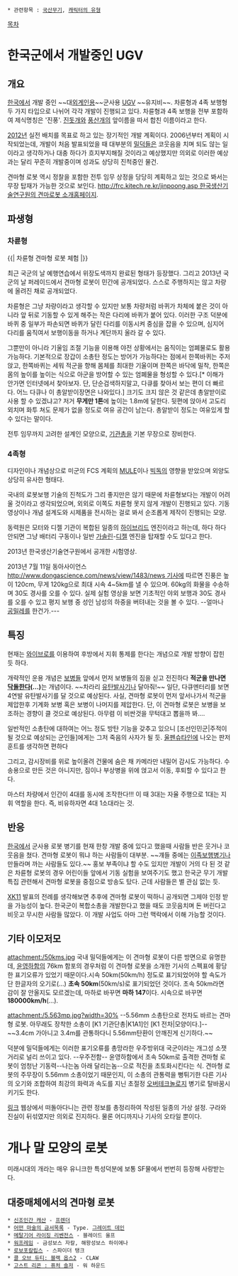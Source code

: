  * 관련항목 : [[국산무기]], [[캐릭터의 유형]]

[[목차]]

= 한국군에서 개발중인 UGV =
== 개요 ==
[[한국]]에서 개발 중인 ~~대[[외계인]]용~~군사용 [[UGV]] ~~유지비~~. 차륜형과 4족 보행형 두 가지 타입으로 나뉘어 각각 개발이 진행되고 있다. 차륜형과 4족 보행을 전부 포함하여 제식명칭은 '진풍'. [[진돗개]]와 [[풍산개]]의 앞이름을 따서 합친 이름이라고 한다.

[[2012년]] 실전 배치를 목표로 하고 있는 장기적인 개발 계획이다. 2006년부터 계획이 시작되었는데, 개발이 처음 발표되었을 때 대부분의 [[밀덕]]들은 코웃음을 치며 되도 않는 일이라고 생각하거나 대충 하다가 흐지부지해질 것이라고 예상했지만 의외로 이러한 예상과는 달리 꾸준히 개발중이며 성과도 상당히 진척중인 물건.

견마형 로봇 역시 정찰을 포함한 전투 임무 상정을 당당히 계획하고 있는 것으로 봐서는 무장 탑재가 가능한 것으로 보인다. [[http://frc.kitech.re.kr/jinpoong.asp 한국생산기술연구원의 견마로봇 소개]]홈페이지.

== 파생형 ==
=== 차륜형 ===
{{{#!html
<iframe title='재희, 온주완과 함께한 견마로봇 체험 현장!!' width='640px' height='360px' src='http://videofarm.daum.net/controller/video/viewer/Video.html?vid=2xkwQYnx4gM$&play_loc=undefined' frameborder='0' scrolling='no' ></iframe>}}}
{{| 차륜형 견마형 로봇 체험 |}}

최근 국군의 날 예행연습에서 위장도색까지 완료된 형태가 등장했다. 그리고 2013년 국군의 날 퍼레이드에서 견마형 로봇이 민간에 공개되었다. 스스로 주행하지는 않고 차량에 올려진 채로 공개되었다.

차륜형은 그냥 차량이라고 생각할 수 있지만 보통 차량처럼 바퀴가 차체에 붙은 것이 아니라 앞 뒤로 기동할 수 있게 해주는 작은 다리에 바퀴가 붙어 있다. 이러한 구조 덕분에 바퀴 중 일부가 파손되면 바퀴가 달린 다리를 이동시켜 중심을 잡을 수 있으며, 심지어 다리를 움직여서 보행이동을 하거나 계단까지 올라 갈 수 있다.

그뿐만이 아니라 기울임 조절 기능을 이용해 야전 상황에서는 움직이는 엄폐물로도 활용 가능하다. 기본적으로 장갑이 소총탄 정도는 방어가 가능하다는 점에서 한쪽바퀴는 주저앉고, 한쪽바퀴는 세워 적군을 향해 몸체를 최대한 기울이며 한쪽은 바닥에 밀착, 한쪽은 몸의 높이를 높이는 식으로 아군을 방어할 수 있는 엄폐물을 형성할 수 있다.[* 이해가 안가면 인터넷에서 찾아보자. 단, 단순검색하지말고, 다큐를 찾아서 보는 편이 더 빠르다. 어느 다큐나 이 총알받이장면은 나와있다.] 크기도 크지 않은 것 같은데 총알받이로 사용 할 수 있겠냐고? 저거 '''무게만 1톤'''에 높이는 1.8m에 달한다. 뒷편에 앉아서 고도리 외치며 화투 쳐도 문제가 없을 정도로 여유 공간이 남는다. 총알받이 정도는 여유있게 할 수 있다는 말이다.

전투 임무까지 고려한 설계인 모양으로, [[기관총]]을 기본 무장으로 장비한다. 

=== 4족형 ===
디자인이나 개념상으로 미군의 FCS 계획의 [http://asset0.cbsistatic.com/cnwk.1d/i/bto/20080416/FCS_Mule_2_540x303.jpg MULE]이나 [[빅독]]의 영향을 받았으며 외양도 상당히 유사한 형태다.

국내의 로봇보행 기술의 진척도가 그리 좋지만은 않기 때문에 차륜형보다는 개발이 어려울 것이라고 생각되었으며, 외외로 이쪽도 차륜형 못지 않게 개발이 진행되고 있다. 기동 영상이나 개념 설계도와 시제품을 전시하는 걸로 봐서 순조롭게 제작이 진행되는 모양.

동력원은 모터와 디젤 기관이 복합된 일종의 [[하이브리드]] 엔진이라고 하는데, 하다 하다 안되면 그냥 배터리 구동이나 일반 [[가솔린]]-[[디젤]] 엔진을 탑재할 수도 있다고 한다.

{{{#!html
<object classid="clsid:d27cdb6e-ae6d-11cf-96b8-444553540000" codebase="http://fpdownload.macromedia.com/pub/shockwave/cabs/flash/swflash.cab#version=9,0,18,0" width="670" height="430" id="wisePlay9_Full" align="middle"><param name="allowScriptAccess" value="always"/><param name="allowFullScreen" value="true"/><param name="movie" value="http://www.dongascience.com/dsucc/include/wisePlay9_Full.swf?uid=28&type=php&play=&userid=" /><param name="quality" value="high" /><param name="bgcolor" value="#000000" /><embed src="http://www.dongascience.com/dsucc/include/wisePlay9_Full.swf?uid=28&type=php&play=&userid=" quality="high" bgcolor="#000000" width="670" height="430" name="wisePlay9_Full" align="middle" allowScriptAccess="always" allowFullScreen="true" type="application/x-shockwave-flash" pluginspage="http://www.macromedia.com/go/getflashplayer" /></object>
}}}
2013년 한국생산기술연구원에서 공개한 시험영상.

2013년 7월 11일 동아사이언스 [[http://www.dongascience.com/news/view/1483/news 기사]]에 따르면 진풍은 높이 120cm, 무게 120kg으로 최대 시속 4~5km를 낼 수 있으며. 60kg의 화물을 수송하며 30도 경사를 오를 수 있다. 실제 실험 영상을 보면 기초적인 야외 보행과 30도 경사를 오를 수 있고 평지 보행 중 성인 남성의 하중을 버텨내는 것을 볼 수 있다. --얼마나 [[공밀레]]를 한건가.---

== 특징 ==
현재는 [[와이브로]]를 이용하여 후방에서 지휘 통제를 한다는 개념으로 개발 방향이 잡힌 듯 하다.

개략적인 운용 개념은 [[보병]]들 앞에서 먼저 보병들의 짐을 싣고 전진하다 '''적군을 만나면 [[닥돌]]한다(…)'''는 개념이다. ~~차라리 [[유탄발사기]]나 달아줘!~~ 일단, 다큐멘터리를 보면 4연발 유탄발사기를 달 것으로 예상된다. 사실, 견마형 로봇이 먼저 앞서나가서 적군을 제압한후 기계화 보병 혹은 보병이 나머지를 제압한다. 단, 이 견마형 로봇은 보병을 보조하는 경향이 클 것으로 예상된다. 아무렴 이 비싼것을 무턱대고 뽑을까 봐….

일반적인 소총탄에 대하여는 어느 정도 방탄 기능을 갖추고 있으니 [조선인민군|주적이 될 것으로 예상되는 군인들]에게는 그저 죽음의 사자가 될 듯. [[울펜슈타인]]에 나오는 판저훈트를 생각하면 편하다

그리고, 감시장비를 위로 높이올려 건물에 숨은 채 카메라만 내밀어 감시도 가능하다. 수송용으로 만든 것은 아니지만, 짐이나 부상병을 위에 얹고서 이동, 후퇴할 수 있다고 한다. 

마스터 차량에서 인간이 4대를 동시에 조작한다!!! 이 때 3대는 자율 주행으로 1대는 지휘 역할을 한다. 즉, 비유하자면 4대 1소대라는 것.

== 반응 ==
[[한국]]에서 군사용 로봇 병기를 현재 한창 개발 중에 있다고 했을때 사람들 반은 웃거나 코웃음을 쳤다. 견마형 로봇이 뭐냐 하는 사람들이 대부분. ~~걔들 중에는 [[이족보행병기]]나 만들라며 까는 사람들도 있다.~~ 홍보 부족이냐 할 수도 있지만 개발이 거의 다 된 것 같은 차륜형 로봇의 경우 어린이들 앞에서 기동 실험을 보여주기도 했고 한국군 무기 개발 특집 관련해서 견마형 로봇을 중점으로 방송도 탔다. 근데 사람들은 별 관심 없는 듯.

[[XK11]] 발표의 전례를 생각해보면 추후에 견마형 로봇이 떡하니 공개되면 그제야 인정 받을 가능성이 높다. 한국군이 복합소총을 개발한다고 했을 때도 코웃음치며 돈 버린다고 비웃고 무시한 사람들 많았다. 이 개발 사업도 아마 그런 맥락에서 이해 가능할 것이다. 

== 기타 이모저모 ==
attachment:/50kms.jpg
국내 밀덕들에게는 이 견마형 로봇이 다른 방면으로 유명한데, [[윤영하함]]의 76km 함포의 경우처럼 이 견마형 로봇을 소개한 기사의 스펙표에 황당한 표기오류가 있었기 때문이다.시속 50km(50km/h) 정도로 표기되었어야 할 속도가 단 한글자의 오기로(…) '''초속 50km'''(50km/s)로 표기되었던 것이다. 초속 50km라면 감이 잘 안올지도 모르겠는데, 마하로 바꾸면 '''마하 147'''이다. 시속으로 바꾸면 '''180000km/h'''(…).

attachment:/5.563mp.jpg?width=30%
--5.56mm 소총탄으로 전차도 바르는 견마형 로봇. 아무래도 장착한 소총이 [K1 기관단총|K1A1]인 [K1 전차|모양이다.]--~~3.4cm 가아니고 3.4m를 관통하다니 5.56mm탄환이 안깨진게 신기하다.~~

덕분에 밀덕들에게는 이러한 표기오류를 총망라한 우주방위대 국군이라는 개그성 소잿거리로 널리 쓰이고 있다. --우주전함-- 윤영하함에서 초속 50km로 출격한 견마형 로봇이  엄청난 기동력--나는놈 아래 달리는놈--으로 적진을 초토화시킨다는 식. 견마형 로봇의 주무장이 5.56mm 소총이었기 때문인지, 이 소총의 관통력을 뻥튀기한 다른 기사의 오기와 조합하여 최강의 화력과 속도를 지닌 초절정 [[오버테크놀로지]] 병기로 탈바꿈시키기도 한다.

[http://thecarnage.egloos.com/2557647 링크] 웹상에서 떠돌아다니는 관련 정보를 총정리하여 작성된 일종의 가상 설정. 구라와 진실이 뒤섞였지만 의외로 진지하다. 물론 어디까지나 기사의 오타일 뿐이다.

= 개나 말 모양의 로봇 =
미래시대의 개라는 매우 유니크한 특성덕분에 보통 SF물에서 번번히 등장해 사랑받는다.
== 대중매체에서의 견마형 로봇 ==
 * [[신조인간 캐산]] - [[프렌더]]
 * [[어떤 마술의 금서목록]] - Type. [[그레이트 데인]]
 * [[메탈기어 라이징 리벤전스]] - 블레이드 울프
 * [[워프레임]] - 금성보스 자칼, 해왕성보스 하이에나 
 * [[로보포칼립스]] - 스파이더 탱크
 * [[콜 오브 듀티: 블랙 옵스2]] - CLAW
 * [[고스트 리콘 : 퓨처 솔저]] - 워 하운드
